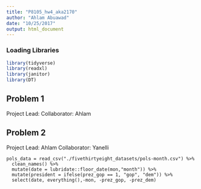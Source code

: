 ```yaml
---
title: "P8105_hw4_aka2170"
author: "Ahlam Abuawad"
date: "10/25/2017"
output: html_document
---
```


### Loading Libraries

```r
library(tidyverse)
library(readxl)
library(janitor)
library(DT)
```

## Problem 1

Project Lead:
Collaborator: Ahlam


## Problem 2

Project Lead: Ahlam
Collaborator: Yanelli


```r_pols
pols_data = read_csv("./fivethirtyeight_datasets/pols-month.csv") %>%
  clean_names() %>%
  mutate(date = lubridate::floor_date(mon,"month")) %>% 
  mutate(president = ifelse(prez_gop == 1, "gop", "dem")) %>%
  select(date, everything(),-mon, -prez_gop, -prez_dem)
```
